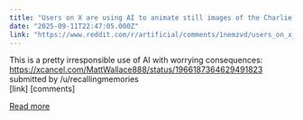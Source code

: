 ```yaml
---
title: "Users on X are using AI to animate still images of the Charlie Kirk suspect which results in a complete distortion of the original image"
date: "2025-09-11T22:47:05.000Z"
link: "https://www.reddit.com/r/artificial/comments/1nemzvd/users_on_x_are_using_ai_to_animate_still_images/"
---
```


This is a pretty irresponsible use of AI with worrying consequences: https://xcancel.com/MattWallace888/status/1966187364629491823
    submitted by    /u/recallingmemories  
 [link]   [comments]

[Read more](https://www.reddit.com/r/artificial/comments/1nemzvd/users_on_x_are_using_ai_to_animate_still_images/)

